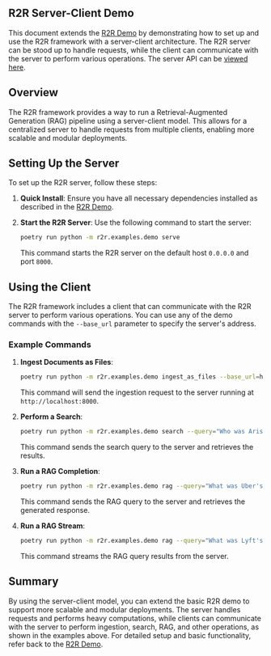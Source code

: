 ## R2R Server-Client Demo

This document extends the [R2R Demo](/getting-started/r2r-demo) by demonstrating how to set up and use the R2R framework with a server-client architecture. The R2R server can be stood up to handle requests, while the client can communicate with the server to perform various operations. The server API can be [viewed here](/getting-started/app-api).

## Overview

The R2R framework provides a way to run a Retrieval-Augmented Generation (RAG) pipeline using a server-client model. This allows for a centralized server to handle requests from multiple clients, enabling more scalable and modular deployments.

## Setting Up the Server

To set up the R2R server, follow these steps:

1. **Quick Install**:
   Ensure you have all necessary dependencies installed as described in the [R2R Demo](/getting-started/r2r-demo#setup).

2. **Start the R2R Server**:
   Use the following command to start the server:
   ```bash
   poetry run python -m r2r.examples.demo serve
   ```
   This command starts the R2R server on the default host `0.0.0.0` and port `8000`.

## Using the Client

The R2R framework includes a client that can communicate with the R2R server to perform various operations. You can use any of the demo commands with the `--base_url` parameter to specify the server's address.

### Example Commands

1. **Ingest Documents as Files**:
   ```bash
   poetry run python -m r2r.examples.demo ingest_as_files --base_url=http://localhost:8000
   ```
   This command will send the ingestion request to the server running at `http://localhost:8000`.

2. **Perform a Search**:
   ```bash
   poetry run python -m r2r.examples.demo search --query="Who was Aristotle?" --base_url=http://localhost:8000
   ```
   This command sends the search query to the server and retrieves the results.

3. **Run a RAG Completion**:
   ```bash
   poetry run python -m r2r.examples.demo rag --query="What was Uber's profit in 2020?" --base_url=http://localhost:8000
   ```
   This command sends the RAG query to the server and retrieves the generated response.

4. **Run a RAG Stream**:
   ```bash
   poetry run python -m r2r.examples.demo rag --query="What was Lyft's profit in 2020?" --streaming=True --base_url=http://localhost:8000
   ```
   This command streams the RAG query results from the server.

## Summary

By using the server-client model, you can extend the basic R2R demo to support more scalable and modular deployments. The server handles requests and performs heavy computations, while clients can communicate with the server to perform ingestion, search, RAG, and other operations, as shown in the examples above. For detailed setup and basic functionality, refer back to the [R2R Demo](#r2r-demo).